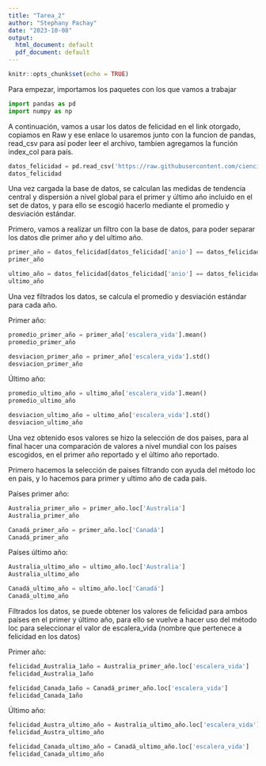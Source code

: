 ```yaml
---
title: "Tarea_2"
author: "Stephany Pachay"
date: "2023-10-08"
output:
  html_document: default
  pdf_document: default
---
```


```r
knitr::opts_chunk$set(echo = TRUE)
```

Para empezar, importamos los paquetes con los que vamos a trabajar

```python
import pandas as pd
import numpy as np
```

A continuación, vamos a usar los datos de felicidad en el link otorgado, copiamos en Raw y ese enlace lo usaremos junto con la funcion de pandas, read_csv para así poder leer el archivo, tambien agregamos la función index_col para país.

```python
datos_felicidad = pd.read_csv('https://raw.githubusercontent.com/cienciadedatos/datos-de-miercoles/master/datos/2019/2019-08-07/felicidad.csv', index_col="pais")
datos_felicidad
```

Una vez cargada la base de datos, se calculan las medidas de tendencia central y dispersión a nivel global para el primer y último año incluido en el set de datos, y para ello se escogió hacerlo mediante el promedio y desviación estándar.

Primero, vamos a realizar un filtro con la base de datos, para poder separar los datos dle primer año y del ultimo año.

```python
primer_año = datos_felicidad[datos_felicidad['anio'] == datos_felicidad['anio'].min()]
primer_año
```

```python
ultimo_año = datos_felicidad[datos_felicidad['anio'] == datos_felicidad['anio'].max()]
ultimo_año
```

Una vez filtrados los datos, se calcula el promedio y desviación estándar para cada año.

Primer año:

```python
promedio_primer_año = primer_año['escalera_vida'].mean()
promedio_primer_año
```

```python
desviacion_primer_año = primer_año['escalera_vida'].std()
desviacion_primer_año
```

Último año:

```python
promedio_ultimo_año = ultimo_año['escalera_vida'].mean()
promedio_ultimo_año
```

```python
desviacion_ultimo_año = ultimo_año['escalera_vida'].std()
desviacion_ultimo_año
```

Una vez obtenido esos valores se hizo la selección de dos paises, para al final hacer una comparación de valores a nivel mundial con los paises escogidos, en el primer año reportado y el último año reportado.

Primero hacemos la selección de paises filtrando con ayuda del método loc en pais, y lo hacemos para primer y ultimo año de cada pais.

Países primer año:

```python
Australia_primer_año = primer_año.loc['Australia']
Australia_primer_año
```

```python
Canadá_primer_año = primer_año.loc['Canadá']
Canadá_primer_año
```

Países último año:

```python
Australia_ultimo_año = ultimo_año.loc['Australia']
Australia_ultimo_año
```

```python
Canadá_ultimo_año = ultimo_año.loc['Canadá']
Canadá_ultimo_año
```

Filtrados los datos, se puede obtener los valores de felicidad para ambos países en el primer y último año, para ello se vuelve a hacer uso del método loc para seleccionar el valor de escalera_vida (nombre que pertenece a felicidad en los datos)

Primer año:

```python
felicidad_Australia_1año = Australia_primer_año.loc['escalera_vida']
felicidad_Australia_1año
```

```python
felicidad_Canada_1año = Canadá_primer_año.loc['escalera_vida']
felicidad_Canada_1año
```

Último año:

```python
felicidad_Austra_ultimo_año = Australia_ultimo_año.loc['escalera_vida']
felicidad_Austra_ultimo_año
```

```python
felicidad_Canada_ultimo_año = Canadá_ultimo_año.loc['escalera_vida']
felicidad_Canada_ultimo_año
```



























